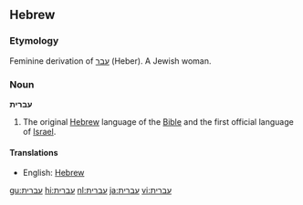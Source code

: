 ==Hebrew==
===Etymology===
Feminine derivation of [[עבר]] (Heber). A Jewish woman.

===Noun===
'''עברית'''

# The original [[Hebrew]] language of the [[Bible]] and the first official language of [[Israel]].

====Translations====
*English: [[Hebrew]]

[[gu:עברית]]
[[hi:עברית]]
[[nl:עברית]]
[[ja:עברית]]
[[vi:עברית]]